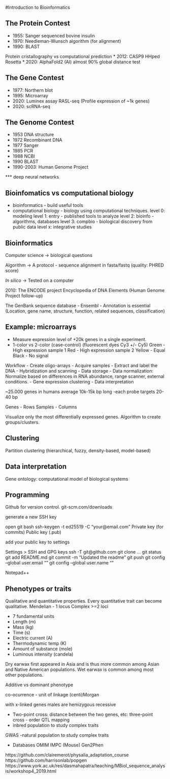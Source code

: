 #Introduction to Bioinformatics



## The Protein Contest
* 1955: Sanger sequenced bovine insulin
* 1970: Needleman-Wunsch algorithm (for alignment)
* 1990: BLAST

Protein cristallography vs computational prediction
* 2012: CASP9 HHped Rosetta
* 2020: AlphaFold2 (AI) almost 90% global distance test

## The Gene Contest
* 1977: Northern blot
* 1995: Microarray
* 2020: Luminex assay RASL-seq (Profile expression of ~1k genes)
* 2020: scRNA-seq

## The Genome Contest
* 1953 DNA structure
* 1972 Recombinant DNA
* 1977 Sanger
* 1985 PCR
* 1988 NCBI
* 1990 BLAST
* 1990-2003: Human Genome Project

*** deep neural networks

## Bioinfomatics vs computational biology
* bioinformatics - build useful tools
* computational biology - biology using computational techniques.
level 0: modeling
level 1: entry - published tools to analyze
level 2: bioinfo - algorithms, databases
level 3: compbio - biological discovery from public data
level x: integrative studies


## Bioinformatics

Computer science -> biological questions

Algorithm -> A protocol
- sequence alignment in fasta/fastq (quality: PHRED score)


*In silico* -> Tested on a computer

2010: The ENCODE project
Encyclopedia of DNA Elements (Human Genome Project follow-up)

The GenBank sequence database
- Ensembl - Annotation is essential (Location, gene name, structure, function, related sequences, classification)

## Example: microarrays

- Measure expression level of +20k genes in a single experiment.
- 1-color vs 2-color (case-control) (fluorescent dyes Cy3 +/- Cy5)
Green - High expression sample 1
Red - High expression sample 2
Yellow - Equal 
Black - No signal

Workflow
- Create oligo-arrays
- Acquire samples
- Extract and label the DNA
- Hybridization and scanning
- Data storage
- Data normalization: Normalize based on differences in RNA abundance, range scanner, external conditions.
- Gene expression clustering
- Data interpretation

~25.000 genes in humans average 10k-15k bp long
-each probe targets 20-40 bp

Genes - Rows
Samples - Columns


Visualize only the most differentially expressed genes.
Algorithm to create groups/clusters.

## Clustering
Partition
clustering (hierarchical, fuzzy, density-based, model-based)

## Data interpretation

Gene ontology: computational model of biological systems

## Programming

Github for version control.
git-scm.com/downloads

generate a new SSH key

open git bash
ssh-keygen -t ed25519 -C "your@email.com"
Private key (for commits)
Public key (.pub)

add your public key to settings

Settings > SSH and GPG keys
ssh -T git@github.com
git clone ...
git status
git add README.md
git commit -m "Updated the readme"
git push
git config --global user.email ""
git config --global user.name ""

Notepad++

## Phenotypes or traits
Qualitative and quantitative properties.
Every quantitative trait can become qualitative.
Mendelian - 1 locus
Complex >=2 loci

- 7 fundamental units
- Length (m)
- Mass (kg)
- Time (s)
- Electric current (A)
- Thermodynamic temp (K)
- Amount of substance (mole)
- Luminous intensity (candela)

Dry earwax first appeared in Asia and is thus more common among Asian and Native American populations. Wet earwax is common among most other populations.

Additive vs dominant phenotype

co-ocurrence - unit of linkage (centi)Morgan

with x-linked genes
males are hemizygous recessive 

- Two-point cross: distance between the two genes, etc: three-point cross - order 
QTL mapping
- inbred population to study complex traits

GWAS
-natural population to study complex traits

* Databases
OMIM
IMPC (Mouse)
Gen2Phen


https://github.com/clairemerot/physalia_adaptation_course
https://github.com/harrisonlab/popgen
https://www.york.ac.uk/res/dasmahapatra/teaching/MBiol_sequence_analysis/workshop4_2019.html